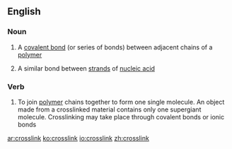==English==

===Noun===
{{en-noun|head=[[cross]][[link]]}}

# {{context|chemistry|lang=en}} A [[covalent bond]] (or series of bonds) between adjacent chains of a [[polymer]]
# {{context|biochemistry|lang=en}} A similar bond between [[strand]]s of [[nucleic acid]]

===Verb===
{{en-verb}}

# {{context|chemistry|lang=en}} To join [[polymer]] chains together to form one single molecule. An object made from a crosslinked material contains only one supergiant molecule. Crosslinking may take place through covalent bonds or ionic bonds

[[ar:crosslink]]
[[ko:crosslink]]
[[io:crosslink]]
[[zh:crosslink]]